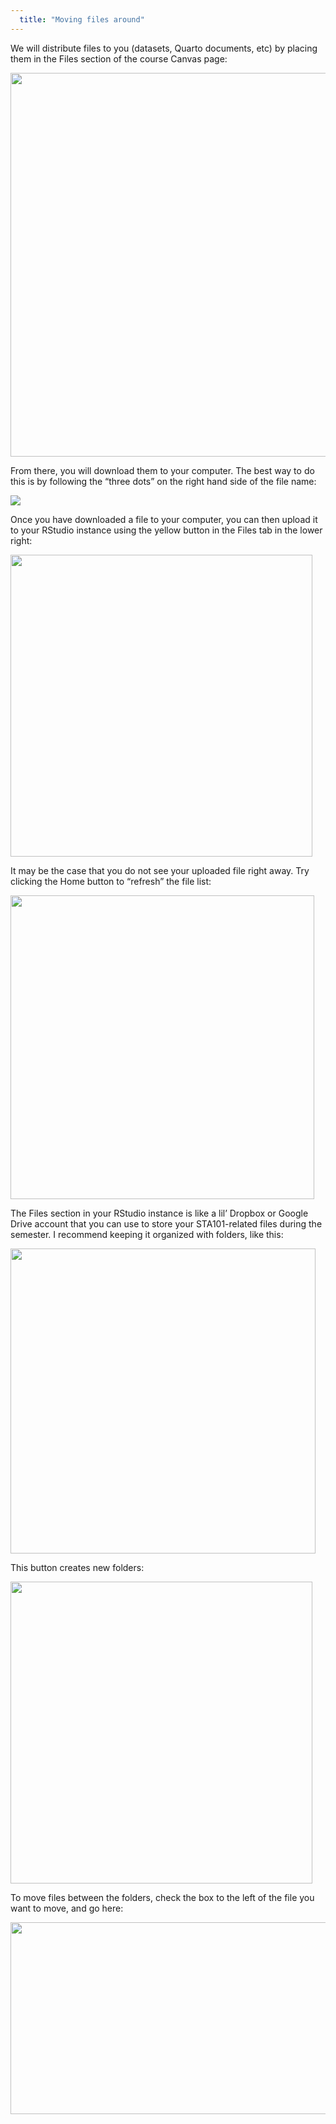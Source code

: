 ```yaml
---
  title: "Moving files around"
---
```


We will distribute files to you (datasets, Quarto documents, etc) by placing them in the Files section of the course Canvas page:

![](canvas_files.png){width="614"}

From there, you will download them to your computer. The best way to do this is by following the "three dots" on the right hand side of the file name:

![](canvas_download.png)

Once you have downloaded a file to your computer, you can then upload it to your RStudio instance using the yellow button in the Files tab in the lower right:

![](upload.png){width="483"}

It may be the case that you do not see your uploaded file right away. Try clicking the Home button to "refresh" the file list:

![](home.png){width="486"}

The Files section in your RStudio instance is like a lil' Dropbox or Google Drive account that you can use to store your STA101-related files during the semester. I recommend keeping it organized with folders, like this:

![](organize.png){width="488"}

This button creates new folders:

![](new_folder.png){width="483"}

To move files between the folders, check the box to the left of the file you want to move, and go here:

![](move.png){width="537" height="307"}
